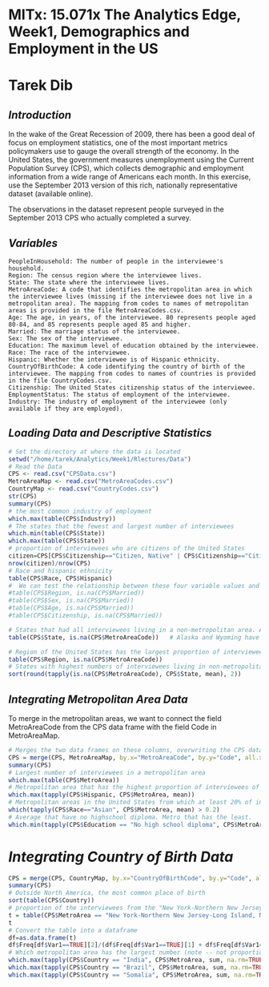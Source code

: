 MITx: 15.071x The Analytics Edge, Week1, Demographics and Employment in the US
========================================================
# Tarek Dib

## *Introduction*
In the wake of the Great Recession of 2009, there has been a good deal of focus on employment statistics, one of the most important metrics policymakers use to gauge the overall strength of the economy. In the United States, the government measures unemployment using the Current Population Survey (CPS), which collects demographic and employment information from a wide range of Americans each month. In this exercise, use the September 2013 version of this rich, nationally representative dataset (available online).

The observations in the dataset represent people surveyed in the September 2013 CPS who actually completed a survey.

## *Variables*
    PeopleInHousehold: The number of people in the interviewee's household.
    Region: The census region where the interviewee lives.
    State: The state where the interviewee lives.
    MetroAreaCode: A code that identifies the metropolitan area in which the interviewee lives (missing if the interviewee does not live in a metropolitan area). The mapping from codes to names of metropolitan areas is provided in the file MetroAreaCodes.csv.
    Age: The age, in years, of the interviewee. 80 represents people aged 80-84, and 85 represents people aged 85 and higher.
    Married: The marriage status of the interviewee.
    Sex: The sex of the interviewee.
    Education: The maximum level of education obtained by the interviewee.
    Race: The race of the interviewee.
    Hispanic: Whether the interviewee is of Hispanic ethnicity.
    CountryOfBirthCode: A code identifying the country of birth of the interviewee. The mapping from codes to names of countries is provided in the file CountryCodes.csv.
    Citizenship: The United States citizenship status of the interviewee.
    EmploymentStatus: The status of employment of the interviewee.
    Industry: The industry of employment of the interviewee (only available if they are employed).


## *Loading Data and Descriptive Statistics*
```r
# Set the directory at where the data is located
setwd("/home/tarek/Analytics/Week1/Rlectures/Data")
# Read the Data
CPS <- read.csv("CPSData.csv")
MetroAreaMap <- read.csv("MetroAreaCodes.csv")
CountryMap <- read.csv("CountryCodes.csv")
str(CPS)
summary(CPS)
# the most common industry of employment
which.max(table(CPS$Industry))  
# The states that the fewest and largest number of interviewees
which.min(table(CPS$State)) 
which.max(table(CPS$State)) 
# proportion of interviewees who are citizens of the United States
citizen=CPS[CPS$Citizenship=="Citizen, Native" | CPS$Citizenship=="Citizen, Naturalized",]
nrow(citizen)/nrow(CPS)
# Race and hispanic ethnicity
table(CPS$Race, CPS$Hispanic)
#  We can test the relationship between these four variable values and whether the Married variable is missing
#table(CPS$Region, is.na(CPS$Married))
#table(CPS$Sex, is.na(CPS$Married))
#table(CPS$Age, is.na(CPS$Married))
#table(CPS$Citizenship, is.na(CPS$Married))

# States that had all interviewees living in a non-metropolitan area. And states that had all interviewees living in a metropolitan area
table(CPS$State, is.na(CPS$MetroAreaCode))   # Alaska and Wyoming have no interviewees living in a metropolitan area, and the District of Columbia, New Jersey, and Rhode Island have all interviewees living in a metro area. 

# Region of the United States has the largest proportion of interviewees living in a non-metropolitan area?
table(CPS$Region, is.na(CPS$MetroAreaCode))
# States with highest numbers of interviewees living in non-metropolitan areas
sort(round(tapply(is.na(CPS$MetroAreaCode), CPS$State, mean), 2))
```
## *Integrating Metropolitan Area Data*
To merge in the metropolitan areas, we want to connect the field MetroAreaCode from the CPS data frame with the field Code in MetroAreaMap.
```r
# Merges the two data frames on these columns, overwriting the CPS data frame with the result
CPS = merge(CPS, MetroAreaMap, by.x="MetroAreaCode", by.y="Code", all.x=TRUE)
summary(CPS)
# Largest number of interviewees in a metropolitan area
which.max(table(CPS$MetroArea))
# Metropolitan area that has the highest proportion of interviewees of Hispanic ethnicity
which.max(tapply(CPS$Hispanic, CPS$MetroArea, mean))
# Metropolitan areas in the United States from which at least 20% of interviewees are Asian.
which(tapply(CPS$Race=="Asian", CPS$MetroArea, mean) > 0.2)
# Average that have no highschool diploma. Metro that has the least.
which.min(tapply(CPS$Education == "No high school diploma", CPS$MetroArea, mean, na.rm=T))
```

# *Integrating Country of Birth Data*
```r
CPS = merge(CPS, CountryMap, by.x="CountryOfBirthCode", by.y="Code", all.x=TRUE)
summary(CPS)
# Outside North America, the most common place of birth
sort(table(CPS$Country))
# proportion of the interviewees from the "New York-Northern New Jersey-Long Island, NY-NJ-PA" metropolitan area who have a country of birth that is not the United State
t = table(CPS$MetroArea == "New York-Northern New Jersey-Long Island, NY-NJ-PA", CPS$Country != "United States")
t
# Convert the table into a dataframe
df=as.data.frame(t)
df$Freq[df$Var1==TRUE][2]/(df$Freq[df$Var1==TRUE][1] + df$Freq[df$Var1==TRUE][2])
# Which metropolitan area has the largest number (note -- not proportion) of interviewees with a country of birth in India, Brazil and Somalia, respectively?
which.max(tapply(CPS$Country == "India", CPS$MetroArea, sum, na.rm=TRUE))
which.max(tapply(CPS$Country == "Brazil", CPS$MetroArea, sum, na.rm=TRUE))
which.max(tapply(CPS$Country == "Somalia", CPS$MetroArea, sum, na.rm=TRUE))
```

```r

```

